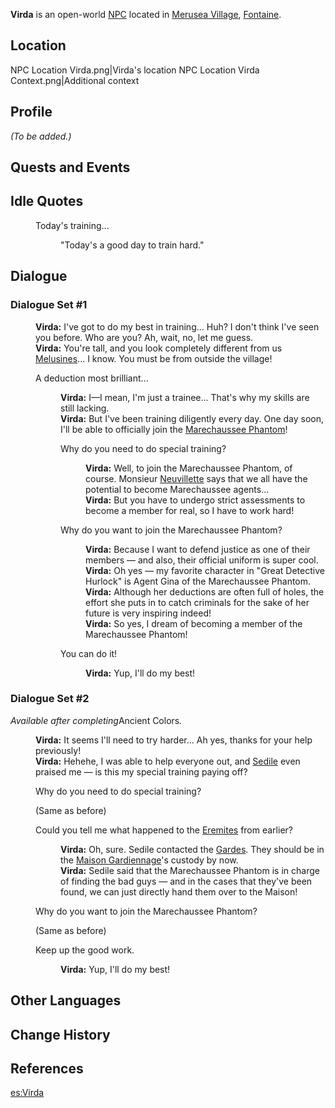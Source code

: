 {{Meta
<!-- Remove this template after adding the missing info -->
|missing_NPC_profile  = yes
}}
{{Character Infobox
|type             = Open-World NPC
|group            = Melusine
|image            = NPC Virda.png
|realname         = <!-- Optional, if different from in-game name -->
|deceased         = <!-- Past (for deceased prior to events of the game) or free response -->
|region           = Fontaine
|location         = Fontaine
|affiliation      = 
|title            = 

|ancestry         = <!-- Clan/family -->
|father           = 
|mother           = 
|spouse           = 
|sibling          = 
|child            = 
|relative         = 

|voiceEN          = [[imdb:nm6212511|Daisy Guevara]]<ref name="Daisy Guevara 2">Twitter: [https://twitter.com/daisyguevaravo/status/1691944422961709297 EN VA Self Announcement] ([https://web.archive.org/web/20230817034435/https://twitter.com/daisyguevaravo/status/1691944422961709297 Archived])</ref>
|voiceCN          = 
|voiceJP          = 
|voiceKR          = 
|dialoguereward   = 
}}
'''Virda''' is an open-world [[NPC]] located in [[Merusea Village]], [[Fontaine]].

==Location==
<gallery>
NPC Location Virda.png|Virda's location
NPC Location Virda Context.png|Additional context
</gallery>

==Profile==
''(To be added.)''
<!--
===Appearance===
''(To be added.)''
-->
==Quests and Events==
{{Quests and Events}}

==Idle Quotes==
{{Dialogue Start}}
: {{DIcon|Idle}} Today's training...
::{{A|VO Virda 01.ogg}} "Today's a good day to train hard."
{{Dialogue End}}

==Dialogue==
===Dialogue Set #1===
{{Dialogue Start}}
:'''Virda:''' I've got to do my best in training... Huh? I don't think I've seen you before. Who are you? Ah, wait, no, let me guess.
:'''Virda:''' You're tall, and you look completely different from us [[Melusine]]s... I know. You must be from outside the village!
:{{DIcon}} A deduction most brilliant...
::'''Virda:''' I&mdash;I mean, I'm just a trainee... That's why my skills are still lacking.
::'''Virda:''' But I've been training diligently every day. One day soon, I'll be able to officially join the [[Marechaussee Phantom]]!
::{{DIcon}} Why do you need to do special training?
:::'''Virda:''' Well, to join the Marechaussee Phantom, of course. Monsieur [[Neuvillette]] says that we all have the potential to become Marechaussee agents...
:::'''Virda:''' But you have to undergo strict assessments to become a member for real, so I have to work hard!
::{{DIcon}} Why do you want to join the Marechaussee Phantom?
:::'''Virda:''' Because I want to defend justice as one of their members &mdash; and also, their official uniform is super cool.
:::'''Virda:''' Oh yes &mdash; my favorite character in "Great Detective Hurlock" is Agent Gina of the Marechaussee Phantom.
:::'''Virda:''' Although her deductions are often full of holes, the effort she puts in to catch criminals for the sake of her future is very inspiring indeed!
:::'''Virda:''' So yes, I dream of becoming a member of the Marechaussee Phantom!
::{{DIcon}} You can do it!
:::'''Virda:''' Yup, I'll do my best!
{{Dialogue End}}

===Dialogue Set #2===
''Available after completing ''Ancient Colors''.''
{{Dialogue Start}}
:'''Virda:''' It seems I'll need to try harder... Ah yes, thanks for your help previously!
:'''Virda:''' Hehehe, I was able to help everyone out, and [[Sedile]] even praised me &mdash; is this my special training paying off?
:{{DIcon}} Why do you need to do special training?
:;(Same as before)
:{{DIcon}} Could you tell me what happened to the [[Eremites]] from earlier?
::'''Virda:''' Oh, sure. Sedile contacted the [[Gardes]]. They should be in the [[Maison Gardiennage]]'s custody by now.
::'''Virda:''' Sedile said that the Marechaussee Phantom is in charge of finding the bad guys &mdash; and in the cases that they've been found, we can just directly hand them over to the Maison!
:{{DIcon}} Why do you want to join the Marechaussee Phantom?
:;(Same as before)
:{{DIcon}} Keep up the good work.
::'''Virda:''' Yup, I'll do my best!
{{Dialogue End}}
<!--
==Event Dialogue==
===Event Name===
{{Dialogue Start}}
:'''{{subst:PAGENAME}}:'''
{{Dialogue End}}
-->
==Other Languages==
{{Other Languages|default_hidden=1
|en      = Virda
|zhs     = 薇尔妲
|zhs_rm  = Wēi'ěrdá
|zht     = 薇爾妲
|zht_rm  = Wéi'ěrdá
|ja      = ヴィルダ
|ja_rm   = Viruda
|ko      = 비르다
|es      = Virda
|fr      = Virda
|ru      = Вирда
|th      = Virda
|vi      = Virda
|de      = Virda
|id      = Virda
|pt      = Virda
|tr      = Virda
|it      = Virda
}}

==Change History==
{{Change History|4.0}}

==References==
{{Reflist}}

[[es:Virda]]